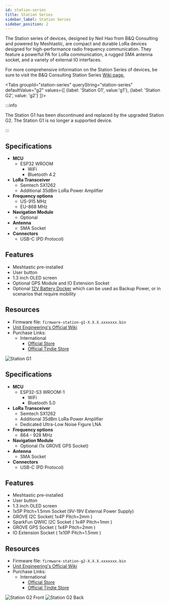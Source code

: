 ```yaml
---
id: station-series
title: Station Series
sidebar_label: Station Series
sidebar_position: 2
---
```



The Station series of devices, designed by Neil Hao from B&Q Consulting and powered by Meshtastic, are compact and durable LoRa devices designed for high-performance radio frequency communication. They feature a powerful PA for LoRa communication, a rugged SMA antenna socket, and a variety of external IO interfaces.

For more comprehensive information on the Station Series of devices, be sure to visit the B&Q Consulting Station Series [Wiki page.](https://wiki.uniteng.com/en/meshtastic/station-g2)

<Tabs
groupId="station-series"
queryString="station-series"
defaultValue="g2"
values={[
{label: 'Station G1', value:'g1'},
{label: 'Station G2', value: 'g2'}
]}>

<TabItem value="g1">

:::info

The Station G1 has been discontinued and replaced by the upgraded Station G2. The Station G1 is no longer a supported device.

:::

## Specifications

- **MCU**
  - ESP32 WROOM
    - WiFi
    - Bluetooth 4.2
- **LoRa Transceiver**
  - Semtech SX1262
  - Additional 35dBm LoRa Power Amplifier
- **Frequency options**
  - US-915 MHz
  - EU-868 MHz
- **Navigation Module**
  - Optional
- **Antenna**
  - SMA Socket
- **Connectors**
  - USB-C (PD Protocol)

## Features

- Meshtastic pre-installed
- User button
- 1.3 inch OLED screen
- Optional GPS Module and IO Extension Socket
- Optional [12V Battery Docker](https://shop.uniteng.com/product/12v-battery-docker-for-station-edition-g1/) which can be used as Backup Power, or in scenarios that require mobility

## Resources

- Firmware file: `firmware-station-g1-X.X.X.xxxxxxx.bin`
- [Unit Engineering's Official Wiki](https://uniteng.com/wiki/doku.php?id=meshtastic:station)
- Purchase Links:
  - International
    - [Official Store](https://shop.uniteng.com/product/meshtastic-mesh-device-station-edition/)
    - [Official Tindie Store](https://www.tindie.com/products/neilhao/meshtastic-mesh-device-station-edition/)

![Station G1](/img/hardware/station-series/station-g1.webp)

</TabItem>

<TabItem value="g2">

## Specifications

- **MCU**
  - ESP32-S3 WROOM-1
    - WiFi
    - Bluetooth 5.0
- **LoRa Transceiver**
  - Semtech SX1262
  - Additional 35dBm LoRa Power Amplifier
  - Dedicated Ultra-Low Noise Figure LNA
- **Frequency options**
  - 864 - 928 MHz
- **Navigation Module**
  - Optional (1x GROVE GPS Socket)
- **Antenna**
  - SMA Socket
- **Connectors**
  - USB-C (PD Protocol)

## Features

- Meshtastic pre-installed
- User button
- 1.3 inch OLED screen
- 1x5P Pitch=1.5mm Socket (9V-19V External Power Supply)
- GROVE I2C Socket( 1x4P Pitch=2mm )
- SparkFun QWIIC I2C Socket ( 1x4P Pitch=1mm )
- GROVE GPS Socket ( 1x4P Pitch=2mm )
- IO Extension Socket ( 1x10P Pitch=1.5mm )

## Resources

- Firmware file: `firmware-station-g2-X.X.X.xxxxxxx.bin`
- [Unit Engineering's Official Wiki](https://wiki.uniteng.com/en/meshtastic/station-g2)
- Purchase Links:
  - International
    - [Official Store](https://shop.uniteng.com/product/meshtastic-mesh-device-station-edition/)
    - [Official Tindie Store](https://www.tindie.com/products/neilhao/meshtastic-mesh-device-station-edition/)

![Station G2 Front](/img/hardware/station-series/station-g2-front.webp)
![Station G2 Back](/img/hardware/station-series/station-g2-back.webp)

</TabItem>
</Tabs>
